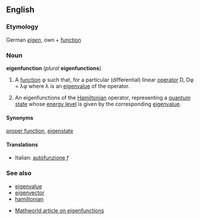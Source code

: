 ==English==
===Etymology===
German ''[[eigen]]'', own + [[function]]

===Noun===
'''eigenfunction''' (''plural'' '''eigenfunctions''')

#{{math}} A [[function]] &phi; such that, for a particular (differential) linear [[operator]] D, D&phi; = &lambda;&phi; where &lambda; is an [[eigenvalue]] of the operator. 
#{{quantum}} An eigenfunctions of the [[Hamiltonian]] operator, representing a [[quantum state]] whose [[energy level]] is given by the corresponding [[eigenvalue]].

====Synonyms====
[[proper function]], [[eigenstate]]

====Translations====
*Italian: [[autofunzione]] ''f''

===See also===
*[[eigenvalue]]
*[[eigenvector]]
*[[hamiltonian]]
{{Wikipedia}}
*[http://mathworld.wolfram.com/Eigenfunction.html Mathworld article on eigenfunctions]